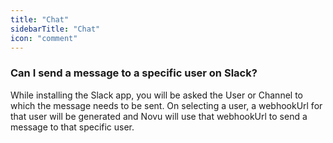 ```yaml
---
title: "Chat"
sidebarTitle: "Chat"
icon: "comment"
---
```



### Can I send a message to a specific user on Slack?
While installing the Slack app, you will be asked the User or Channel to which the message needs to be sent. On selecting a user, a webhookUrl for that user will be generated and Novu will use that webhookUrl to send a message to that specific user.

<ContactSupportSnippet />